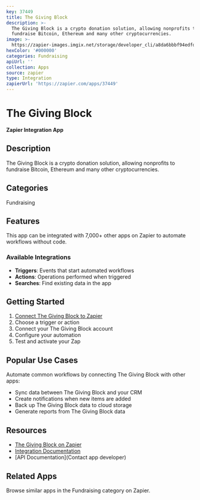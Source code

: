 ```yaml
---
key: 37449
title: The Giving Block
description: >-
  The Giving Block is a crypto donation solution, allowing nonprofits to
  fundraise Bitcoin, Ethereum and many other cryptocurrencies.
image: >-
  https://zapier-images.imgix.net/storage/developer_cli/a8da6bbbf94edfde808112bc4cf50ad7.png?auto=format%2Ccompress&ixlib=python-3.0.0&q=50
hexColor: '#000000'
categories: Fundraising
apiUrl: ''
collection: Apps
source: zapier
type: Integration
zapierUrl: 'https://zapier.com/apps/37449'
---
```

# The Giving Block

**Zapier Integration App**

## Description

The Giving Block is a crypto donation solution, allowing nonprofits to fundraise Bitcoin, Ethereum and many other cryptocurrencies.

## Categories

Fundraising

## Features

This app can be integrated with 7,000+ other apps on Zapier to automate workflows without code.

### Available Integrations

- **Triggers**: Events that start automated workflows
- **Actions**: Operations performed when triggered
- **Searches**: Find existing data in the app

## Getting Started

1. [Connect The Giving Block to Zapier](https://zapier.com/apps/37449)
2. Choose a trigger or action
3. Connect your The Giving Block account
4. Configure your automation
5. Test and activate your Zap

## Popular Use Cases

Automate common workflows by connecting The Giving Block with other apps:

- Sync data between The Giving Block and your CRM
- Create notifications when new items are added
- Back up The Giving Block data to cloud storage
- Generate reports from The Giving Block data

## Resources

- [The Giving Block on Zapier](https://zapier.com/apps/37449)
- [Integration Documentation](https://zapier.com/apps/37449/integrations)
- [API Documentation](Contact app developer)

## Related Apps

Browse similar apps in the Fundraising category on Zapier.
